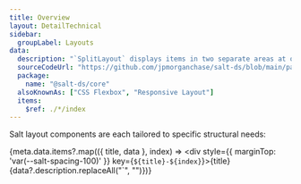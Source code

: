 ```yaml
---
title: Overview
layout: DetailTechnical
sidebar:
  groupLabel: Layouts
data:
  description: "`SplitLayout` displays items in two separate areas at opposite ends of a container. You can define the container in a vertical or horizontal orientation."
  sourceCodeUrl: "https://github.com/jpmorganchase/salt-ds/blob/main/packages/core/src/split-layout"
  package:
    name: "@salt-ds/core"
  alsoKnownAs: ["CSS Flexbox", "Responsive Layout"]
  items:
    $ref: ./*/index
---
```


Salt layout components are each tailored to specific structural needs:

{meta.data.items?.map(({ title, data }, index) => <div style={{ marginTop: 'var(--salt-spacing-100)' }} key={`${title}-${index}`}><Text styleAs="h2">{title}</Text>{data?.description.replaceAll("`", "")}</div>)}
